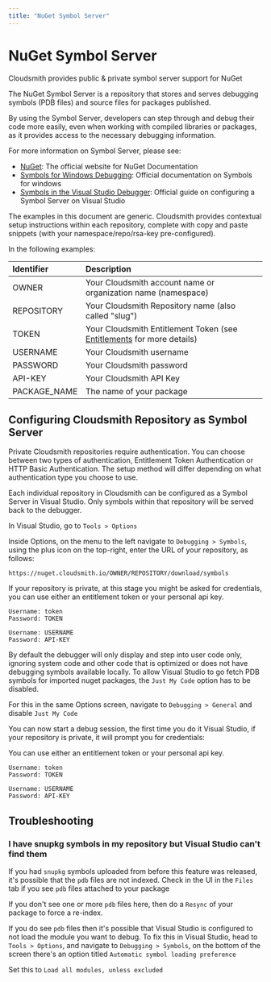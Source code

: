 ```yaml
---
title: "NuGet Symbol Server"
---
```


# NuGet Symbol Server

Cloudsmith provides public & private symbol server support for NuGet

The NuGet Symbol Server is a repository that stores and serves debugging symbols (PDB files) and source files for packages published.

By using the Symbol Server, developers can step through and debug their code more easily, even when working with compiled libraries or packages, as it provides access to the necessary debugging information.

For more information on Symbol Server, please see:

- [NuGet](https://docs.microsoft.com/en-us/nuget/): The official website for NuGet Documentation
- [Symbols for Windows Debugging](https://learn.microsoft.com/en-us/windows-hardware/drivers/debugger/symbols): Official documentation on Symbols for windows
- [Symbols in the Visual Studio Debugger](https://docs.microsoft.com/en-us/visualstudio/debugger/specify-symbol-dot-pdb-and-source-files-in-the-visual-studio-debugger): Official guide on configuring a Symbol Server on Visual Studio

<Note variant="note" headline="Contextual Documentation">
The examples in this document are generic. Cloudsmith provides contextual setup instructions within each repository, complete with copy and paste snippets (with your namespace/repo/rsa-key pre-configured).
</Note>

In the following examples:

| Identifier   | Description                                                                               |
| :----------- | :---------------------------------------------------------------------------------------- |
| OWNER        | Your Cloudsmith account name or organization name (namespace)                             |
| REPOSITORY   | Your Cloudsmith Repository name (also called "slug")                                      |
| TOKEN        | Your Cloudsmith Entitlement Token (see [Entitlements](/software-distribution/entitlement-tokens) for more details) |
| USERNAME     | Your Cloudsmith username                                                                  |
| PASSWORD     | Your Cloudsmith password                                                                  |
| API-KEY      | Your Cloudsmith API Key                                                                   |
| PACKAGE_NAME | The name of your package                                                                  |

## Configuring Cloudsmith Repository as Symbol Server

<Note variant="note" headline="Private Repositories">
Private Cloudsmith repositories require authentication.  You can choose between two types of authentication, Entitlement Token Authentication or HTTP Basic Authentication. 
The setup method will differ depending on what authentication type you choose to use.
</Note>

Each individual repository in Cloudsmith can be configured as a Symbol Server in Visual Studio. Only symbols within that repository will be served back to the debugger.

In Visual Studio, go to `Tools > Options` 

<BlockImage src={vsToolsOptionsImage} alt=""></BlockImage>

Inside Options, on the menu to the left navigate to `Debugging > Symbols`, using the plus icon on the top-right, enter the URL of your repository, as follows:

```text Nuget - Symbol Server URL
https://nuget.cloudsmith.io/OWNER/REPOSITORY/download/symbols
```
<BlockImage src={debuggingSymbols} alt="npm Proxy Settings"></BlockImage>

If your repository is private, at this stage you might be asked for credentials, you can use either an entitlement token or your personal api key.

```text Entitlement Token
Username: token
Password: TOKEN
```
```text Api Key
Username: USERNAME
Password: API-KEY
```

By default the debugger will only display and step into user code only, ignoring system code and other code that is optimized or does not have debugging symbols available locally. To allow Visual Studio to go fetch PDB symbols for imported nuget packages, the `Just My Code` option has to be disabled.

For this in the same Options screen, navigate to `Debugging > General` and disable `Just My Code`

<BlockImage src={debuggingSymbols} alt="npm Proxy Settings"></BlockImage>

You can now start a debug session, the first time you do it Visual Studio, if your repository is private, it will prompt you for credentials:

<BlockImage src={credentialsImage} alt="npm Proxy Settings"></BlockImage>

You can use either an entitlement token or your personal api key.

```text Entitlement Token
Username: token
Password: TOKEN
```
```text Api Key
Username: USERNAME
Password: API-KEY
```

## Troubleshooting

### I have snupkg symbols in my repository but Visual Studio can't find them

If you had `snupkg` symbols uploaded from before this feature was released, it's possible that the `pdb` files are not indexed. Check in the UI in the `Files` tab if you see `pdb` files attached to your package

<BlockImage src={nuget_pdb_file} alt=""></BlockImage>

If you don't see one or more `pdb` files here, then do a `Resync` of your package to force a re-index.

If you do see `pdb` files then it's possible that Visual Studio is configured to not load the module you want to debug. To fix this in Visual Studio, head to `Tools > Options`, and navigate to `Debugging > Symbols`, on the bottom of the screen there's an option titled `Automatic symbol loading preference`

<BlockImage src={loadAllSymbolsImage} alt=""></BlockImage>

Set this to `Load all modules, unless excluded`
